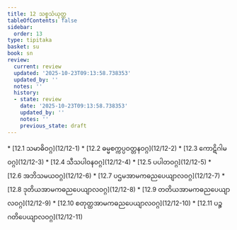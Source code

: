 ```yaml
---
title: 12 သစ္စသံယုတ္တ
tableOfContents: false
sidebar:
  order: 13
type: tipitaka
basket: su
book: sn
review:
  current: review
  updated: '2025-10-23T09:13:58.738353'
  updated_by: ''
  notes: ''
  history:
  - state: review
    date: '2025-10-23T09:13:58.738353'
    updated_by: ''
    notes: ''
    previous_state: draft
---
```



<ReviewStatus review={frontmatter.review} showDetails={true} />

<HypothesisAnnotation frontmatter={frontmatter} />

<DynamicBreadcrumb />



<TableOfContents book="sn" section="12">
* [12.1 သမာဓိဝဂ္ဂ](12/12-1)
* [12.2 ဓမ္မစက္ကပ္ပဝတ္တနဝဂ္ဂ](12/12-2)
* [12.3 ကောဋိဂါမဝဂ္ဂ](12/12-3)
* [12.4 သီသပါဝနဝဂ္ဂ](12/12-4)
* [12.5 ပပါတဝဂ္ဂ](12/12-5)
* [12.6 အဘိသမယဝဂ္ဂ](12/12-6)
* [12.7 ပဌမအာမကဓညပေယျာလဝဂ္ဂ](12/12-7)
* [12.8 ဒုတိယအာမကဓညပေယျာလဝဂ္ဂ](12/12-8)
* [12.9 တတိယအာမကဓညပေယျာလဝဂ္ဂ](12/12-9)
* [12.10 စတုတ္ထအာမကဓညပေယျာလဝဂ္ဂ](12/12-10)
* [12.11 ပဉ္စဂတိပေယျာလဝဂ္ဂ](12/12-11)
</TableOfContents>